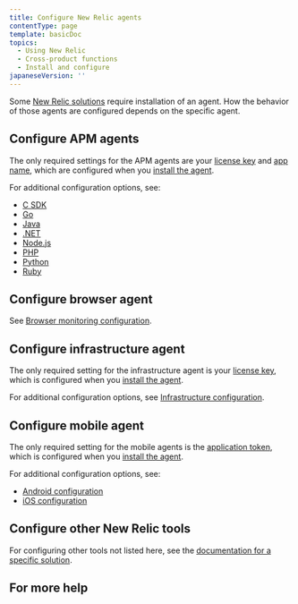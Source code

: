 ```yaml
---
title: Configure New Relic agents
contentType: page
template: basicDoc
topics:
  - Using New Relic
  - Cross-product functions
  - Install and configure
japaneseVersion: ''
---
```


Some [New Relic solutions](https://newrelic.com/integrations) require installation of an agent. How the behavior of those agents are configured depends on the specific agent.

## Configure APM agents

The only required settings for the APM agents are your [license key](/docs/accounts-partnerships/accounts/account-setup/license-key) and [app name](/docs/apm/new-relic-apm/installation-configuration/name-your-application), which are configured when you [install the agent](/docs/agents/manage-apm-agents/installation/install-agent).

For additional configuration options, see:

* [C SDK](/docs/agents/c-sdk/install-configure/c-sdk-configuration)
* [Go](/docs/agents/go-agent/instrumentation/go-agent-configuration)
* [Java](/docs/agents/java-agent/configuration/java-agent-configuration-config-file)
* [.NET](/docs/agents/net-agent/installation-configuration/net-agent-configuration)
* [Node.js](/docs/agents/nodejs-agent/installation-configuration/nodejs-agent-configuration)
* [PHP](/docs/agents/php-agent/configuration/php-agent-configuration)
* [Python](/docs/agents/python-agent/installation-configuration/python-agent-configuration)
* [Ruby](/docs/agents/ruby-agent/installation-configuration/ruby-agent-configuration)

## Configure browser agent

See [Browser monitoring configuration](/docs/browser/new-relic-browser/configuration).

## Configure infrastructure agent

The only required setting for the infrastructure agent is your [license key](/docs/accounts-partnerships/accounts/account-setup/license-key), which is configured when you [install the agent](/docs/agents/manage-apm-agents/installation/install-agent).

For additional configuration options, see [Infrastructure configuration](/docs/infrastructure/new-relic-infrastructure/configuration/configure-infrastructure-agent).

## Configure mobile agent

The only required setting for the mobile agents is the [application token](/docs/mobile-monitoring/new-relic-mobile/maintenance/viewing-your-application-token), which is configured when you [install the agent](/docs/agents/manage-apm-agents/installation/install-agent).

For additional configuration options, see:

* [Android configuration](/docs/mobile-monitoring/new-relic-mobile-android/api-guides/android-agent-configuration-feature-flags)
* [iOS configuration](/docs/mobile-monitoring/new-relic-mobile-ios/api-guides/ios-agent-configuration-feature-flags)

## Configure other New Relic tools

For configuring other tools not listed here, see the [documentation for a specific solution](https://newrelic.com/integrations).

## For more help
